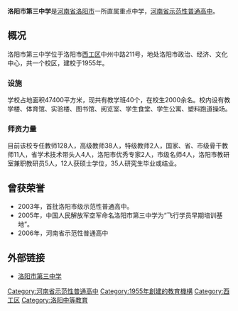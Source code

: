 {{expand|time=2010-04-01}}
{{Infobox School
| name        = 洛阳市第三中学
| other_name  = 洛阳三中
| image       = [[File:Luoyang_No.3_high_school.jpg|300px]]
| motto       = 自强不息 追求卓越
| established = 1955年
| type        = 公立高级中学
| religion    = 
| affiliation = 
| district    = {{CHN}}[[河南省|河南省]][[洛阳市|洛阳市]][[西工区|西工区]]
| grades      = 三年制
| president   = 
| principal   = 高振杰
| dean        = 
| college     = 
| house       = 
| sc          =
| cs          =
| faculty     = 
| staff       = 
| students    = 2000余人
| athletics   = 
| conference  = 
| colors      = 
| mascot      = 
| magazine    = 
| free_label  = 邮编
| free_text   = 471000
| free_label2 = 
| free_text2  = 
| free_label3 = 
| free_text3  = 
| address     = 河南省洛阳市西工区中州中路211号
| tel         = +86 0379-63251831
| fax         = 
| mail        = ly3z@163.com
| website     = http://www.ly3z.com
|coordinates={{coord|34|40|37|N|112|26|56|E|display=inline,title}}}}
'''洛阳市第三中学'''是[[河南省|河南省]][[洛阳市|洛阳市]]一所直属重点中学，[[河南省示范性普通高中列表|河南省示范性普通高中]]。

==概况==
洛阳市第三中学位于洛阳市[[西工区|西工区]]中州中路211号，地处洛阳市政治、经济、文化中心，共一个校区，建校于1955年。
===设施===
学校占地面积47400平方米，现共有教学班40个，在校生2000余名。校内设有教学楼、体育馆、实验楼、图书馆、阅览室、学生食堂、学生公寓、塑料跑道操场。
===师资力量===
目前该校专任教师128人，高级教师38人，特级教师2人，国家、省、市级骨干教师11人，省学术技术带头人4人，洛阳市优秀专家2人，市级名师4人，洛阳市教研室兼职教研员5人，12人获硕士学位，35人研究生毕业或结业。

==曾获荣誉==
*2003年，首批洛阳市级示范性普通高中。
*2005年，中国人民解放军空军命名洛阳市第三中学为“飞行学员早期培训基地”。
*2006年，河南省示范性普通高中
==外部链接==
*[http://www.ly3z.com 洛阳市第三中学] {{Wayback|url=http://www.ly3z.com/ |date=20201027100553 }}
{{河南省示范性普通高级中学}}

{{Seni-stub}}
[[Category:河南省示范性普通高中|Category:河南省示范性普通高中]]
[[Category:1955年創建的教育機構|Category:1955年創建的教育機構]]
[[Category:西工区|Category:西工区]]
[[Category:洛阳中等教育|Category:洛阳中等教育]]